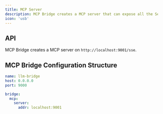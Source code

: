 ```yaml
---
title: MCP Server
description: MCP Bridge creates a MCP server that can expose all the Serverless LLM Functions.
icon: 'usb'
---
```


## API

MCP Bridge creates a MCP server on `http://localhost:9001/sse`.

## MCP Bridge Configuration Structure

```yaml yomo.yaml {6-8}
name: llm-bridge
host: 0.0.0.0
port: 9000

bridge:
  mcp:
    server:
      addr: localhost:9001
```
